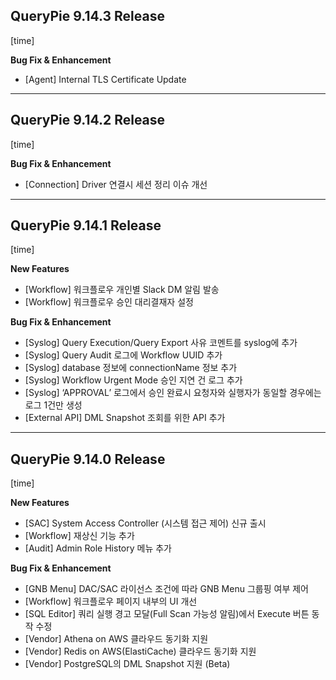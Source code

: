 ## QueryPie 9.14.3 Release
[time]



**Bug Fix & Enhancement**

* [Agent] Internal TLS Certificate Update



---

## QueryPie 9.14.2 Release
[time]



**Bug Fix & Enhancement**

* [Connection] Driver 연결시 세션 정리 이슈 개선



---

## QueryPie 9.14.1 Release
[time]



**New Features**

* [Workflow] 워크플로우 개인별 Slack DM 알림 발송
* [Workflow] 워크플로우 승인 대리결재자 설정



**Bug Fix & Enhancement**

* [Syslog] Query Execution/Query Export 사유 코멘트를 syslog에 추가
* [Syslog] Query Audit 로그에 Workflow UUID 추가
* [Syslog] database 정보에 connectionName 정보 추가
* [Syslog] Workflow Urgent Mode 승인 지연 건 로그 추가
* [Syslog] ‘APPROVAL’ 로그에서 승인 완료시 요청자와 실행자가 동일할 경우에는 로그 1건만 생성
* [External API] DML Snapshot 조회를 위한 API 추가



---

## QueryPie 9.14.0 Release
[time]



**New Features**

* [SAC] System Access Controller (시스템 접근 제어) 신규 출시
* [Workflow] 재상신 기능 추가
* [Audit] Admin Role History 메뉴 추가



**Bug Fix & Enhancement**

* [GNB Menu] DAC/SAC 라이선스 조건에 따라 GNB Menu 그룹핑 여부 제어
* [Workflow] 워크플로우 페이지 내부의 UI 개선
* [SQL Editor] 쿼리 실행 경고 모달(Full Scan 가능성 알림)에서 Execute 버튼 동작 수정
* [Vendor] Athena on AWS 클라우드 동기화 지원
* [Vendor] Redis on AWS(ElastiCache) 클라우드 동기화 지원
* [Vendor] PostgreSQL의 DML Snapshot 지원 (Beta)
